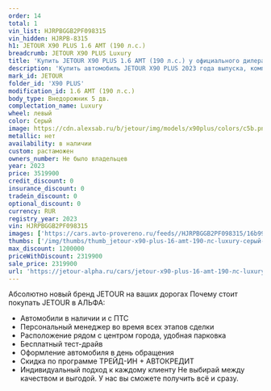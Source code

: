 ```yaml
---
order: 14
total: 1
vin_list: HJRPBGGB2PF098315
vin_hidden: HJRPB-8315
h1: JETOUR X90 PLUS 1.6 AMT (190 л.с.)
breadcrumb: JETOUR X90 PLUS Luxury
title: 'Купить JETOUR X90 PLUS 1.6 AMT (190 л.с.) у официального дилера в Самаре'
description: 'Купить автомобиль JETOUR X90 PLUS 2023 года выпуска, комплектация Luxury, цвет - Серый, двигатель - 1.6 AMT (190 л.с.) у официального дилера в г. Самара. Стоимость данного автомобиля JETOUR X90 PLUS – 2319900'
mark_id: JETOUR
folder_id: 'X90 PLUS'
modification_id: 1.6 AMT (190 л.с.)
body_type: Внедорожник 5 дв.
complectation_name: Luxury
wheel: левый
color: Серый
image: https://cdn.alexsab.ru/b/jetour/img/models/x90plus/colors/c5b.png
metallic: нет
availability: в наличии
custom: растаможен
owners_number: Не было владельцев
year: 2023
price: 3519900
credit_discount: 0
insurance_discount: 0
tradein_discount: 0
optional_discount: 0
currency: RUR
registry_year: 2023
vin: HJRPBGGB2PF098315
images: ['https://cars.avto-provereno.ru/feeds//HJRPBGGB2PF098315/16b999fa7616163855f08287fefdcce5.jpg', 'https://cars.avto-provereno.ru/feeds//HJRPBGGB2PF098315/82aca26b575fa482e15d36cb6bac1eef.jpg', 'https://cars.avto-provereno.ru/feeds//HJRPBGGB2PF098315/3bb8d0790cc5cd3a300b9c774a06e100.jpg', 'https://cars.avto-provereno.ru/feeds//HJRPBGGB2PF098315/cff6c2088a731d64c4bac9e4accca927.jpg', 'https://cars.avto-provereno.ru/feeds//HJRPBGGB2PF098315/e253697d361b1fb5c5b7afc4305b403b.jpg']
thumbs: ['/img/thumbs/thumb_jetour-x90-plus-16-amt-190-лс-luxury-серый-2023_dcce5_0.webp', '/img/thumbs/thumb_jetour-x90-plus-16-amt-190-лс-luxury-серый-2023_c1eef_1.webp', '/img/thumbs/thumb_jetour-x90-plus-16-amt-190-лс-luxury-серый-2023_6e100_2.webp', '/img/thumbs/thumb_jetour-x90-plus-16-amt-190-лс-luxury-серый-2023_ca927_3.webp', '/img/thumbs/thumb_jetour-x90-plus-16-amt-190-лс-luxury-серый-2023_b403b_4.webp']
max_discount: 1200000
priceWithDiscount: 2319900
sale_price: 2319900
url: 'https://jetour-alpha.ru/cars/jetour-x90-plus-16-amt-190-лс-luxury-серый-2023/'
---
```

Абсолютно новый бренд JETOUR на ваших дорогах
Почему стоит покупать JETOUR в АЛЬФА:
- Автомобили в наличии и с ПТС
- Персональный менеджер во время всех этапов сделки
- Расположение рядом с центром города, удобная парковка
- Бесплатный тест-драйв
- Оформление автомобиля в день обращения
- Скидка по программе ТРЕЙД-ИН + АВТОКРЕДИТ
- Индивидуальный подход  к каждому клиенту
Не выбирай между качеством и выгодой. У нас вы сможете получить всё и сразу.